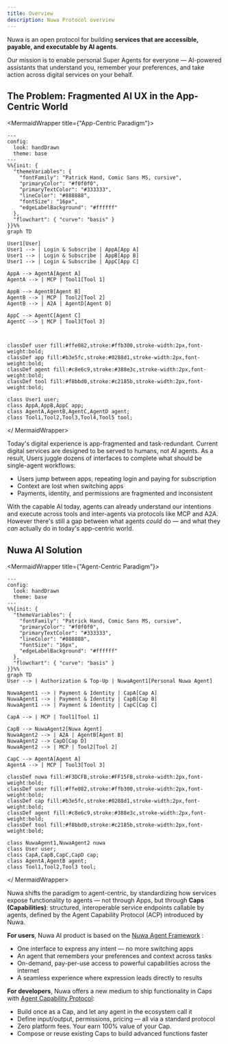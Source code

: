 ```yaml
---
title: Overview
description: Nuwa Protocol overview
---
```


Nuwa is an open protocol for building **services that are accessible, payable, and executable by AI agents**.

Our mission is to enable personal Super Agents for everyone — AI-powered assistants that understand you, remember your preferences, and take action across digital services on your behalf.

## The Problem: Fragmented AI UX in the App-Centric World


<MermaidWrapper title={"App-Centric Paradigm"}>

```mermaid
---
config:
  look: handDrawn
  theme: base
---
%%{init: {
  "themeVariables": {
    "fontFamily": "Patrick Hand, Comic Sans MS, cursive",
    "primaryColor": "#f0f0f0",
    "primaryTextColor": "#333333",
    "lineColor": "#888888",
    "fontSize": "16px",
    "edgeLabelBackground": "#ffffff"
  },
  "flowchart": { "curve": "basis" }
}}%%
graph TD

User1[User]
User1 --> | Login & Subscribe | AppA[App A]
User1 --> | Login & Subscribe | AppB[App B]
User1 --> | Login & Subscribe | AppC[App C]

AppA --> AgentA[Agent A]
AgentA --> | MCP | Tool1[Tool 1]

AppB --> AgentB[Agent B]
AgentB --> | MCP | Tool2[Tool 2]
AgentB --> | A2A | AgentD[Agent D]

AppC --> AgentC[Agent C]
AgentC --> | MCP | Tool3[Tool 3]



classDef user fill:#ffe082,stroke:#ffb300,stroke-width:2px,font-weight:bold;
classDef app fill:#b3e5fc,stroke:#0288d1,stroke-width:2px,font-weight:bold;
classDef agent fill:#c8e6c9,stroke:#388e3c,stroke-width:2px,font-weight:bold;
classDef tool fill:#f8bbd0,stroke:#c2185b,stroke-width:2px,font-weight:bold;

class User1 user;
class AppA,AppB,AppC app;
class AgentA,AgentB,AgentC,AgentD agent;
class Tool1,Tool2,Tool3,Tool4,Tool5 tool;

```

</ MermaidWrapper>

Today's digital experience is app-fragmented and task-redundant. Current digital services are designed to be served to humans, not AI agents. As a result, Users juggle dozens of interfaces to complete what should be single-agent workflows:

- Users jump between apps, repeating login and paying for subscription
- Context are lost when switching apps
- Payments, identity, and permissions are fragmented and inconsistent

With the capable AI today, agents can already understand our intentions and execute across tools and inter-agents via protocols like MCP and A2A. However there's still a gap between what agents _could_ do — and what they _can_ actually do in today's app-centric world.

## Nuwa AI Solution

<MermaidWrapper title={"Agent-Centric Paradigm"}>
```mermaid
---
config:
  look: handDrawn
  theme: base
---
%%{init: {
  "themeVariables": {
    "fontFamily": "Patrick Hand, Comic Sans MS, cursive",
    "primaryColor": "#f0f0f0",
    "primaryTextColor": "#333333",
    "lineColor": "#888888",
    "fontSize": "16px",
    "edgeLabelBackground": "#ffffff"
  },
  "flowchart": { "curve": "basis" }
}}%%
graph TD
User --> | Authorization & Top-Up | NuwaAgent1[Personal Nuwa Agent]

NuwaAgent1 --> | Payment & Identity | CapA[Cap A]
NuwaAgent1 --> | Payment & Identity | CapB[Cap B]
NuwaAgent1 --> | Payment & Identity | CapC[Cap C]

CapA --> | MCP | Tool1[Tool 1]

CapB --> NuwaAgent2[Nuwa Agent]
NuwaAgent2 --> | A2A | AgentB[Agent B]
NuwaAgent2 --> CapD[Cap D]
NuwaAgent2 --> | MCP | Tool2[Tool 2]

CapC --> AgentA[Agent A]
AgentA --> | MCP | Tool3[Tool 3]

classDef nuwa fill:#F3DCFB,stroke:#FF15FB,stroke-width:2px,font-weight:bold;
classDef user fill:#ffe082,stroke:#ffb300,stroke-width:2px,font-weight:bold;
classDef cap fill:#b3e5fc,stroke:#0288d1,stroke-width:2px,font-weight:bold;
classDef agent fill:#c8e6c9,stroke:#388e3c,stroke-width:2px,font-weight:bold;
classDef tool fill:#f8bbd0,stroke:#c2185b,stroke-width:2px,font-weight:bold;

class NuwaAgent1,NuwaAgent2 nuwa
class User user;
class CapA,CapB,CapC,CapD cap;
class AgentA,AgentB agent;
class Tool1,Tool2,Tool3 tool;

```
</ MermaidWrapper>

Nuwa shifts the paradigm to agent-centric, by standardizing how services expose functionality to agents — not through Apps, but through **Caps (Capabilities)**: structured, interoperable service endpoints callable by agents, defined by the Agent Capability Protocol (ACP) introduced by Nuwa.

**For users**, Nuwa AI product is based on the [Nuwa Agent Framework](/nuwa-agent-framework) :

- One interface to express any intent — no more switching apps
- An agent that remembers your preferences and context across tasks
- On-demand, pay-per-use access to powerful capabilities across the internet
- A seamless experience where expression leads directly to results

**For developers**, Nuwa offers a new medium to ship functionality in Caps with [Agent Capability Protocol](/agent-capability-protocol):

- Build once as a Cap, and let any agent in the ecosystem call it
- Define input/output, permissions, pricing — all via a standard protocol
- Zero platform fees. Your earn 100% value of your Cap.
- Compose or reuse existing Caps to build advanced functions faster

